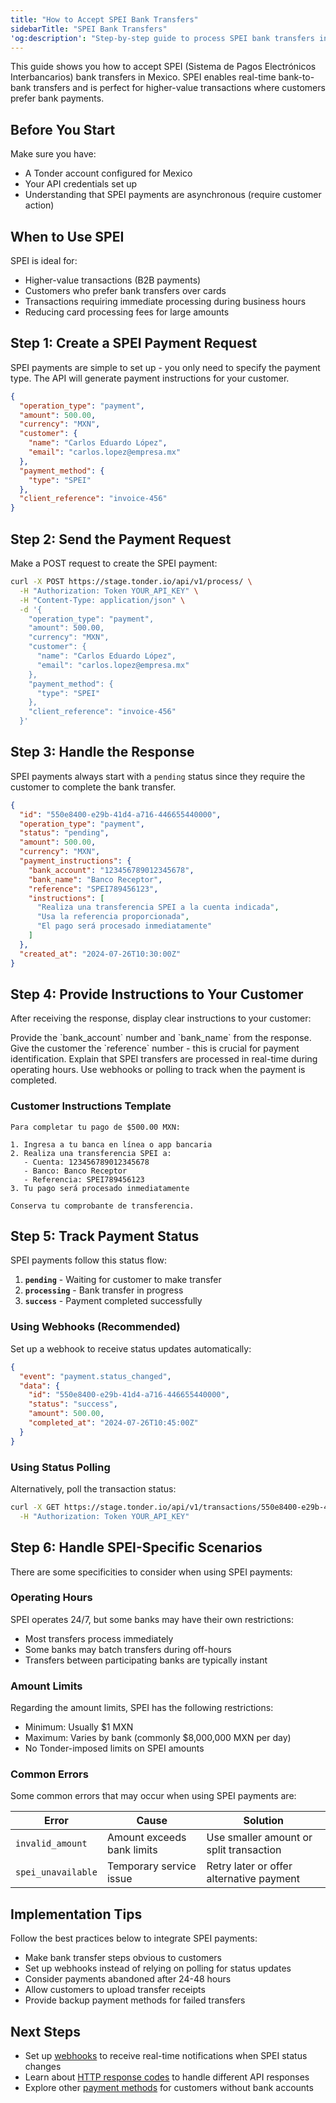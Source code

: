 ```yaml
---
title: "How to Accept SPEI Bank Transfers"
sidebarTitle: "SPEI Bank Transfers"
'og:description': "Step-by-step guide to process SPEI bank transfers in Mexico with Tonder"
---
```


This guide shows you how to accept SPEI (Sistema de Pagos Electrónicos Interbancarios) bank transfers in Mexico. SPEI enables real-time bank-to-bank transfers and is perfect for higher-value transactions where customers prefer bank payments.

## Before You Start

Make sure you have:
- A Tonder account configured for Mexico
- Your API credentials set up
- Understanding that SPEI payments are asynchronous (require customer action)

## When to Use SPEI

SPEI is ideal for:
- Higher-value transactions (B2B payments)
- Customers who prefer bank transfers over cards
- Transactions requiring immediate processing during business hours
- Reducing card processing fees for large amounts

## Step 1: Create a SPEI Payment Request

SPEI payments are simple to set up - you only need to specify the payment type. The API will generate payment instructions for your customer.

```json
{
  "operation_type": "payment",
  "amount": 500.00,
  "currency": "MXN",
  "customer": {
    "name": "Carlos Eduardo López",
    "email": "carlos.lopez@empresa.mx"
  },
  "payment_method": {
    "type": "SPEI"
  },
  "client_reference": "invoice-456"
}
```

## Step 2: Send the Payment Request

Make a POST request to create the SPEI payment:

```bash
curl -X POST https://stage.tonder.io/api/v1/process/ \
  -H "Authorization: Token YOUR_API_KEY" \
  -H "Content-Type: application/json" \
  -d '{
    "operation_type": "payment",
    "amount": 500.00,
    "currency": "MXN",
    "customer": {
      "name": "Carlos Eduardo López",
      "email": "carlos.lopez@empresa.mx"
    },
    "payment_method": {
      "type": "SPEI"
    },
    "client_reference": "invoice-456"
  }'
```

## Step 3: Handle the Response

SPEI payments always start with a `pending` status since they require the customer to complete the bank transfer.

```json
{
  "id": "550e8400-e29b-41d4-a716-446655440000",
  "operation_type": "payment",
  "status": "pending",
  "amount": 500.00,
  "currency": "MXN",
  "payment_instructions": {
    "bank_account": "123456789012345678",
    "bank_name": "Banco Receptor",
    "reference": "SPEI789456123",
    "instructions": [
      "Realiza una transferencia SPEI a la cuenta indicada",
      "Usa la referencia proporcionada",
      "El pago será procesado inmediatamente"
    ]
  },
  "created_at": "2024-07-26T10:30:00Z"
}
```

## Step 4: Provide Instructions to Your Customer

After receiving the response, display clear instructions to your customer:

<Steps>
<Step title="Share the bank account details">
Provide the `bank_account` number and `bank_name` from the response.
</Step>
<Step title="Provide the payment reference">
Give the customer the `reference` number - this is crucial for payment identification.
</Step>
<Step title="Set expectations">
Explain that SPEI transfers are processed in real-time during operating hours.
</Step>
<Step title="Monitor payment status">
Use webhooks or polling to track when the payment is completed.
</Step>
</Steps>

### Customer Instructions Template

```
Para completar tu pago de $500.00 MXN:

1. Ingresa a tu banca en línea o app bancaria
2. Realiza una transferencia SPEI a:
   - Cuenta: 123456789012345678
   - Banco: Banco Receptor
   - Referencia: SPEI789456123
3. Tu pago será procesado inmediatamente

Conserva tu comprobante de transferencia.
```

## Step 5: Track Payment Status

SPEI payments follow this status flow:

1. **`pending`** - Waiting for customer to make transfer
2. **`processing`** - Bank transfer in progress  
3. **`success`** - Payment completed successfully

### Using Webhooks (Recommended)

Set up a webhook to receive status updates automatically:

```json
{
  "event": "payment.status_changed",
  "data": {
    "id": "550e8400-e29b-41d4-a716-446655440000",
    "status": "success",
    "amount": 500.00,
    "completed_at": "2024-07-26T10:45:00Z"
  }
}
```

### Using Status Polling

Alternatively, poll the transaction status:

```bash
curl -X GET https://stage.tonder.io/api/v1/transactions/550e8400-e29b-41d4-a716-446655440000/ \
  -H "Authorization: Token YOUR_API_KEY"
```

## Step 6: Handle SPEI-Specific Scenarios

There are some specificities to consider when using SPEI payments:

### Operating Hours

SPEI operates 24/7, but some banks may have their own restrictions:

- Most transfers process immediately
- Some banks may batch transfers during off-hours
- Transfers between participating banks are typically instant

### Amount Limits

Regarding the amount limits, SPEI has the following restrictions:
- Minimum: Usually $1 MXN
- Maximum: Varies by bank (commonly $8,000,000 MXN per day)
- No Tonder-imposed limits on SPEI amounts

### Common Errors

Some common errors that may occur when using SPEI payments are:

| Error | Cause | Solution |
|-------|-------|----------|
| `invalid_amount` | Amount exceeds bank limits | Use smaller amount or split transaction |
| `spei_unavailable` | Temporary service issue | Retry later or offer alternative payment |

## Implementation Tips

Follow the best practices below to integrate SPEI payments:

- Make bank transfer steps obvious to customers
- Set up webhooks instead of relying on polling for status updates
- Consider payments abandoned after 24-48 hours
- Allow customers to upload transfer receipts
- Provide backup payment methods for failed transfers

## Next Steps

- Set up [webhooks](/direct-integration/webhooks/how-webhooks-works) to receive real-time notifications when SPEI status changes
- Learn about [HTTP response codes](/direct-integration/http-response-codes) to handle different API responses
- Explore other [payment methods](/direct-integration/payment-methods/payment-methods-overview) for customers without bank accounts